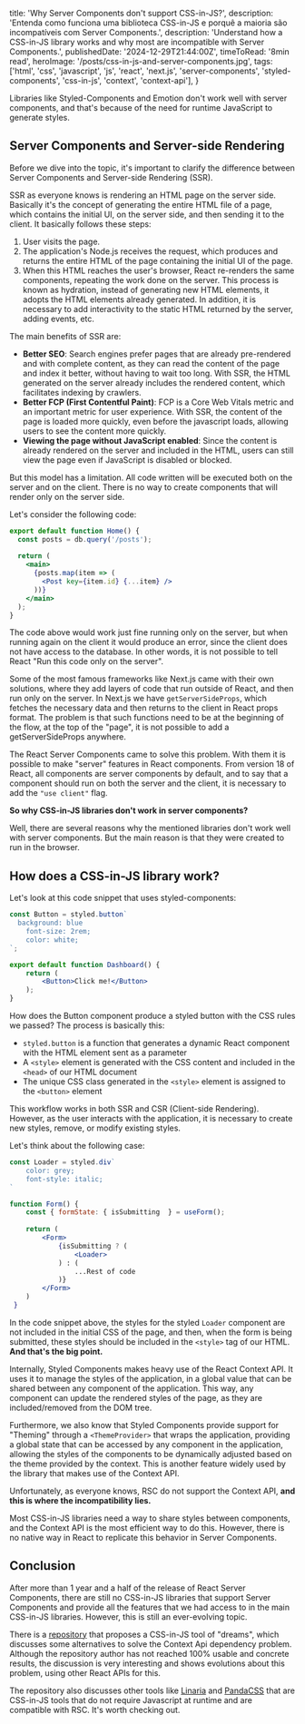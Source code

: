   title: 'Why Server Components don\'t support CSS-in-JS?',
  description: 'Entenda como funciona uma biblioteca CSS-in-JS e porquê a maioria são incompatíveis com Server Components.',
  description: 'Understand how a CSS-in-JS library works and why most are incompatible with Server Components.',
  publishedDate: '2024-12-29T21:44:00Z',
	timeToRead: '8min read',
	heroImage: '/posts/css-in-js-and-server-components.jpg',
  tags: ['html', 'css', 'javascript', 'js', 'react', 'next.js', 'server-components', 'styled-components', 'css-in-js', 'context', 'context-api'],
}

Libraries like Styled-Components and Emotion don't work well with server components, and that's because of the need for runtime JavaScript to generate styles.

## Server Components and Server-side Rendering


Before we dive into the topic, it's important to clarify the difference between Server Components and Server-side Rendering (SSR).

SSR as everyone knows is rendering an HTML page on the server side. Basically it's the concept of generating the entire HTML file of a page, which contains the initial UI, on the server side, and then sending it to the client. It basically follows these steps:

1. User visits the page.
2. The application's Node.js receives the request, which produces and returns the entire HTML of the page containing the initial UI of the page.
3. When this HTML reaches the user's browser, React re-renders the same components, repeating the work done on the server. This process is known as hydration, instead of generating new HTML elements, it adopts the HTML elements already generated. In addition, it is necessary to add interactivity to the static HTML returned by the server, adding events, etc.

The main benefits of SSR are:

- **Better SEO**: Search engines prefer pages that are already pre-rendered and with complete content, as they can read the content of the page and index it better, without having to wait too long. With SSR, the HTML generated on the server already includes the rendered content, which facilitates indexing by crawlers.
- **Better FCP (First Contentful Paint)**: FCP is a Core Web Vitals metric and an important metric for user experience. With SSR, the content of the page is loaded more quickly, even before the javascript loads, allowing users to see the content more quickly.
- **Viewing the page without JavaScript enabled**: Since the content is already rendered on the server and included in the HTML, users can still view the page even if JavaScript is disabled or blocked.

But this model has a limitation. All code written will be executed both on the server and on the client. There is no way to create components that will render only on the server side.

Let's consider the following code:

```jsx
export default function Home() {
  const posts = db.query('/posts');
  
  return (
    <main>
      {posts.map(item => (
        <Post key={item.id} {...item} />
      ))}
    </main>
  );
}
```

The code above would work just fine running only on the server, but when running again on the client it would produce an error, since the client does not have access to the database. In other words, it is not possible to tell React "Run this code only on the server".

Some of the most famous frameworks like Next.js came with their own solutions, where they add layers of code that run outside of React, and then run only on the server. In Next.js we have `getServerSideProps`, which fetches the necessary data and then returns to the client in React props format. The problem is that such functions need to be at the beginning of the flow, at the top of the "page", it is not possible to add a getServerSideProps anywhere.

The React Server Components came to solve this problem. With them it is possible to make "server" features in React components. From version 18 of React, all components are server components by default, and to say that a component should run on both the server and the client, it is necessary to add the `"use client"` flag.

**So why CSS-in-JS libraries don't work in server components?**

Well, there are several reasons why the mentioned libraries don't work well with server components. But the main reason is that they were created to run in the browser.

## How does a CSS-in-JS library work?

Let's look at this code snippet that uses styled-components:

```jsx
const Button = styled.button`
  background: blue	
	font-size: 2rem;
	color: white;
`;

export default function Dashboard() {
	return (
		<Button>Click me!</Button>
	);
}
```

How does the Button component produce a styled button with the CSS rules we passed? The process is basically this:

- `styled.button` is a function that generates a dynamic React component with the HTML element sent as a parameter
- A `<style>` element is generated with the CSS content and included in the `<head>` of our HTML document
- The unique CSS class generated in the `<style>` element is assigned to the `<button>` element

This workflow works in both SSR and CSR (Client-side Rendering). However, as the user interacts with the application, it is necessary to create new styles, remove, or modify existing styles.

Let's think about the following case:

```jsx
const Loader = styled.div`
	color: grey;
	font-style: italic;
`

function Form() {
	const { formState: { isSubmitting  } = useForm();
	
	return (
		<Form>
			{isSubmitting ? (
				<Loader>
			) : (
				...Rest of code
			)}
		</Form>
	)
 }
```

In the code snippet above, the styles for the styled `Loader` component are not included in the initial CSS of the page, and then, when the form is being submitted, these styles should be included in the `<style>` tag of our HTML. **And that's the big point.**

Internally, Styled Components makes heavy use of the React Context API. It uses it to manage the styles of the application, in a global value that can be shared between any component of the application. This way, any component can update the rendered styles of the page, as they are included/removed from the DOM tree.

Furthermore, we also know that Styled Components provide support for "Theming" through a `<ThemeProvider>` that wraps the application, providing a global state that can be accessed by any component in the application, allowing the styles of the components to be dynamically adjusted based on the theme provided by the context. This is another feature widely used by the library that makes use of the Context API.

Unfortunately, as everyone knows, RSC do not support the Context API, **and this is where the incompatibility lies.**

Most CSS-in-JS libraries need a way to share styles between components, and the Context API is the most efficient way to do this. However, there is no native way in React to replicate this behavior in Server Components.

## Conclusion

After more than 1 year and a half of the release of React Server Components, there are still no CSS-in-JS libraries that support Server Components and provide all the features that we had access to in the main CSS-in-JS libraries. However, this is still an ever-evolving topic.

There is a [repository](https://github.com/joshwcomeau/dream-css-tool) that proposes a CSS-in-JS tool of "dreams", which discusses some alternatives to solve the Context Api dependency problem. Although the repository author has not reached 100% usable and concrete results, the discussion is very interesting and shows evolutions about this problem, using other React APIs for this.

The repository also discusses other tools like [Linaria](https://github.com/callstack/linaria) and [PandaCSS](https://github.com/chakra-ui/panda) that are CSS-in-JS tools that do not require Javascript at runtime and are compatible with RSC. It's worth checking out.
